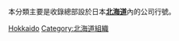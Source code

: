本分類主要是收錄總部設於日本'''[[北海道|北海道]]'''內的公司行號。
{{日本行政區劃分類導航|公司}}
{{Commonscat|Companies based in Hokkaido}}

[[Category:日本各都道府縣公司|Hokkaido]]
[[Category:北海道組織|Category:北海道組織]]